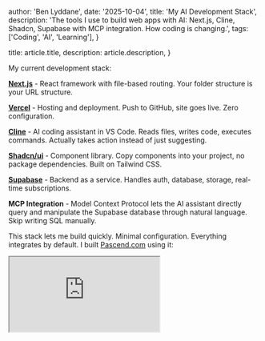 
  author: 'Ben Lyddane',
  date: '2025-10-04',
  title: 'My AI Development Stack',
  description:
    'The tools I use to build web apps with AI: Next.js, Cline, Shadcn, Supabase with MCP integration. How coding is changing.',
  tags: ['Coding', 'AI', 'Learning'],
}

  title: article.title,
  description: article.description,
}


My current development stack:

**[Next.js](https://nextjs.org)** - React framework with file-based routing. Your folder structure is your URL structure.

**[Vercel](https://vercel.com)** - Hosting and deployment. Push to GitHub, site goes live. Zero configuration.

**[Cline](https://github.com/cline/cline)** - AI coding assistant in VS Code. Reads files, writes code, executes commands. Actually takes action instead of just suggesting.

**[Shadcn/ui](https://ui.shadcn.com)** - Component library. Copy components into your project, no package dependencies. Built on Tailwind CSS.

**[Supabase](https://supabase.com)** - Backend as a service. Handles auth, database, storage, real-time subscriptions.

**MCP Integration** - Model Context Protocol lets the AI assistant directly query and manipulate the Supabase database through natural language. Skip writing SQL manually.

This stack lets me build quickly. Minimal configuration. Everything integrates by default. I built [Pascend.com](https://pascend.com) using it:

<div className="relative w-full h-96 rounded-lg overflow-hidden border border-zinc-200 dark:border-zinc-700 shadow-lg mt-8 mb-8">
  <iframe
    src="https://pascend.com"
    className="w-full h-full"
    title="Pascend.com"
    sandbox="allow-scripts allow-same-origin"
  />
</div>

But this is already becoming outdated. [Replit](https://replit.com) and similar platforms are changing what coding looks like. You describe what you want to build, the AI builds it, you deploy it. No setup, no local environment, no framework decisions.

Peter Diamandis interviewed Replit's CEO about this shift on the [Moonshots podcast](https://www.youtube.com/watch?v=T9rukIoXxgw&t=949s). The conversation explains what's coming better than I can. Watch it if you want to understand where software development is heading.

<div className="relative w-full mb-8" style={{ paddingBottom: '56.25%' }}>
  <iframe
    className="absolute top-0 left-0 w-full h-full rounded-lg"
    src="https://www.youtube.com/embed/T9rukIoXxgw?start=949"
    title="Peter Diamandis Moonshots Podcast - Replit CEO"
    allow="accelerometer; autoplay; clipboard-write; encrypted-media; gyroscope; picture-in-picture"
    allowFullScreen
  />
</div>

Coding is becoming about knowing what to build, not how to build it. The tools handle the how. My stack works for now, but the gap between idea and deployed application keeps shrinking. That's the real story.
